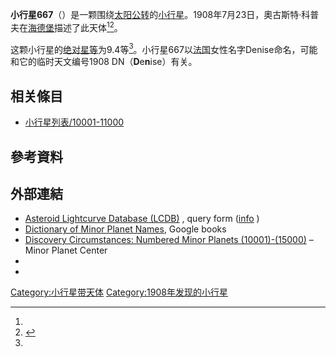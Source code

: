 {{Infobox planet
 | minorplanet     = yes
 | name            = 667 Denise
 | background      = #D6D6D6
 | image = 
 | image_size      = 
 | caption         =
 | discovery_ref   =  <ref name="MPC-object" />
 | discoverer      = [[奧古斯特·科普夫|奧古斯特·科普夫]]
 | discovery_site  = [[海德堡|海德堡]]
 | discovered      = 1908年7月23日
 | mpc_name        = 667 Denise
 | alt_names       = 667 Denise
 | pronounced      = 
 | named_after     = <ref name="MPC-object" />
 | mp_category     = [[主帶小行星|主帶小行星]] <ref name="MPC-object" /><ref name="jpldata" />
 | orbit_ref       = <ref name="a">[http://ssd.jpl.nasa.gov/sbdb.cgi?sstr=667 667] {{Wayback|url=http://ssd.jpl.nasa.gov/sbdb.cgi?sstr=667 |date=20191215220530 }}，小行星數據庫瀏覽器（JPL Small-Body Database Browser）－[[美国国家航空航天局|美国国家航空航天局]]喷气推进实验室</ref>
 | epoch           = 2019-04-27.0（[[儒略日|JD]] 2458600.5）
 | uncertainty     = 0
 | observation_arc = 
 | aphelion = {{convert|3.790|AU|km|3|abbr=on|lk=out}}
 | perihelion      = {{convert|2.5771570|AU|km|3|abbr=on}}
 | semimajor       = 3.1836953
 | eccentricity    = 0.1905139
 | period          = 5.68[[儒略年|yr]]
 | mean_anomaly    = 19.39172[[度|°]]
 | mean_motion     = {{Deg2DMS|0.17350280|sup=ms}} / day
 | inclination     = 25.39869
 | asc_node        = 153.24138°
 | arg_peri        = 305.73747
 | mean_diameter   = 
 | rotation        = 
 | albedo          =
 | spectral_type   =
 | abs_magnitude   = 9.4<ref name="jpldata" />
}}
'''小行星667'''（{{lang-en|667 Denise}}）是一颗围绕[[太阳|太阳]][[公转|公转]]的[[小行星|小行星]]。1908年7月23日，奧古斯特·科普夫在[[海德堡|海德堡]]描述了此天体<ref name="a" /><ref>{{cite news|title=小行星列表|url=http://cfa-www.harvard.edu/iau/lists/NumberedMPs.txt|accessdate=2018-10-19|newspaper=哈佛大学|archive-date=2008-05-17|archive-url=https://web.archive.org/web/20080517010638/http://cfa-www.harvard.edu/iau/lists/NumberedMPs.txt|dead-url=no}}</ref>。

这颗小行星的[[绝对星等|绝对星等]]为9.4等<ref name="a" />。小行星667以[[法国|法国]]女性名字Denise命名，可能和它的临时天文编号1908 DN（'''D'''e'''n'''ise）有关。

== 相关條目 ==
*[[小行星列表/10001-11000|小行星列表/10001-11000]]

== 參考資料 ==
{{reflist|refs=

<ref name="jpldata">{{cite web
 |type         = 2018-01-26 last obs.
 |title        = JPL Small-Body Database Browser:667 Denise-667 Denise
 |url          = https://ssd.jpl.nasa.gov/sbdb.cgi?sstr=667
 |publisher    = [[Jet_Propulsion_Laboratory|Jet Propulsion Laboratory]]
 |accessdate   = 28 March 2018
 |archive-date = 2019-12-15
 |archive-url  = https://web.archive.org/web/20191215220530/https://ssd.jpl.nasa.gov/sbdb.cgi?sstr=667
 |dead-url     = no
}}</ref>

<ref name="MPC-object">{{cite web
  |title      = 667 Denise
  |work      = Minor Planet Center
  |url      = https://www.minorplanetcenter.net/db_search/show_object?object_id=667
  |accessdate      = 28 March 2018
  |archive-date      = 2016-03-04
  |archive-url      = https://web.archive.org/web/20160304083753/http://minorplanetcenter.net/db_search/show_object?object_id=667
  |dead-url      = no
  }}</ref>

}}

==  外部連結 ==
* [http://www.minorplanet.info/PHP/lcdbsummaryquery.php Asteroid Lightcurve Database (LCDB)] {{Wayback|url=http://www.minorplanet.info/PHP/lcdbsummaryquery.php |date=20171210173955 }}, query form ([http://www.minorplanet.info/lightcurvedatabase.html info] {{Wayback|url=http://www.minorplanet.info/lightcurvedatabase.html |date=20171216050541 }})
* [https://books.google.com/books?id=aeAg1X7afOoC&pg Dictionary of Minor Planet Names], Google books
* [http://www.minorplanetcenter.net/iau/lists/NumberedMPs010001.html Discovery Circumstances: Numbered Minor Planets (10001)-(15000)] {{Wayback|url=http://www.minorplanetcenter.net/iau/lists/NumberedMPs010001.html |date=20180612162317 }} – Minor Planet Center
* {{AstDys|667}}
* {{JPL small body}}

{{Minor Planet Number|[[小行星666|小行星666]]|[[小行星668|小行星668]]}}
{{小天体}}

[[Category:小行星带天体|Category:小行星带天体]]
[[Category:1908年发现的小行星|Category:1908年发现的小行星]]